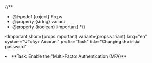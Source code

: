 
{/**
  * @typedef {object} Props
  * @property {string} variant
  * @property {boolean} [important]
  */}

<Important
  short={props.important}
  variant={props.variant}
  lang="en"
  system="UTokyo Account"
  prefix="Task"
  title="Changing the initial password"
>
  <Fragment slot="important">
    <ChangePassword
      variant={props.variant}
      support={props.variant === "oc"}
      movie={props.variant === "oc"}
      blockLink={props.variant === "individual"}
    />
  </Fragment>

  <li>
    **Task: Enable the "Multi-Factor Authentication (MFA)**
    <MFA support={props.variant === "oc"} />
  </li>
</Important>